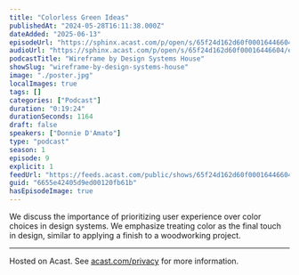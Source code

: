 ```yaml
---
title: "Colorless Green Ideas"
publishedAt: "2024-05-28T16:11:38.000Z"
dateAdded: "2025-06-13"
episodeUrl: "https://sphinx.acast.com/p/open/s/65f24d162d60f00016446604/e/6655e42405d9ed00120fb61b/media.mp3"
audioUrl: "https://sphinx.acast.com/p/open/s/65f24d162d60f00016446604/e/6655e42405d9ed00120fb61b/media.mp3"
podcastTitle: "Wireframe by Design Systems House"
showSlug: "wireframe-by-design-systems-house"
image: "./poster.jpg"
localImages: true
tags: []
categories: ["Podcast"]
duration: "0:19:24"
durationSeconds: 1164
draft: false
speakers: ["Donnie D'Amato"]
type: "podcast"
season: 1
episode: 9
explicit: 1
feedUrl: "https://feeds.acast.com/public/shows/65f24d162d60f00016446604"
guid: "6655e42405d9ed00120fb61b"
hasEpisodeImage: true
---
```

We discuss the importance of prioritizing user experience over color choices in design systems. We emphasize treating color as the final touch in design, similar to applying a finish to a woodworking project.  

---

Hosted on Acast. See [acast.com/privacy](https://acast.com/privacy) for more information.
